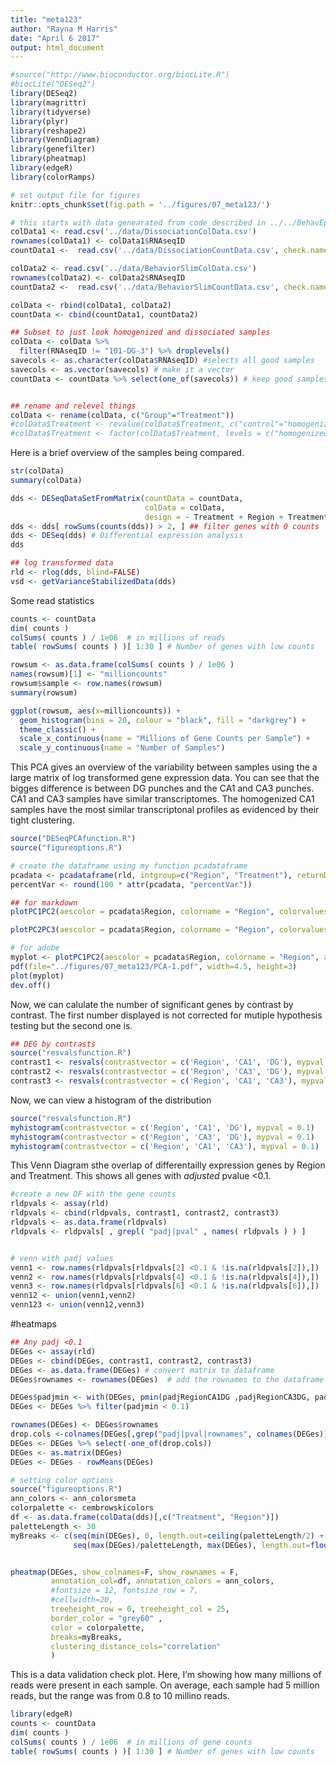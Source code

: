 ```yaml
---
title: "meta123"
author: "Rayna M Harris"
date: "April 6 2017"
output: html_document
---
```


```r
#source("http://www.bioconductor.org/biocLite.R")
#biocLite("DESeq2")
library(DESeq2)
library(magrittr)
library(tidyverse)
library(plyr)
library(reshape2)
library(VennDiagram)
library(genefilter)
library(pheatmap)
library(edgeR)
library(colorRamps)

# set output file for figures 
knitr::opts_chunk$set(fig.path = '../figures/07_meta123/')
```

```r
# this starts with data genearated from code described in ../../BehavEphysRNAseq/markdownfiles/02a_tidysamples.R and ../../BehavEphysRNAseq/markdownfiles/02b_KallistoGather.Rmd
colData1 <- read.csv('../data/DissociationColData.csv')
rownames(colData1) <- colData1$RNAseqID
countData1 <-  read.csv('../data/DissociationCountData.csv', check.names = F, row.names = 1)

colData2 <- read.csv('../data/BehaviorSlimColData.csv')
rownames(colData2) <- colData2$RNAseqID
countData2 <-  read.csv('../data/BehaviorSlimCountData.csv', check.names = F, row.names = 1)

colData <- rbind(colData1, colData2)
countData <- cbind(countData1, countData2)
```


```r
## Subset to just look homogenized and dissociated samples
colData <- colData %>%
  filter(RNAseqID != "101-DG-3") %>% droplevels()
savecols <- as.character(colData$RNAseqID) #selects all good samples
savecols <- as.vector(savecols) # make it a vector
countData <- countData %>% select(one_of(savecols)) # keep good samples


## rename and relevel things
colData <- rename(colData, c("Group"="Treatment"))
#colData$Treatment <- revalue(colData$Treatment, c("control"="homogenized"))
#colData$Treatment <- factor(colData$Treatment, levels = c("homogenized", "dissociated"))
```

Here is a brief overview of the samples being compared.

```r
str(colData)
summary(colData)
```


```r
dds <- DESeqDataSetFromMatrix(countData = countData,
                              colData = colData,
                              design = ~ Treatment + Region + Treatment * Region )
dds <- dds[ rowSums(counts(dds)) > 2, ] ## filter genes with 0 counts
dds <- DESeq(dds) # Differential expression analysis
dds

## log transformed data
rld <- rlog(dds, blind=FALSE)
vsd <- getVarianceStabilizedData(dds)
```

Some read statistics
```r
counts <- countData
dim( counts )
colSums( counts ) / 1e06  # in millions of reads
table( rowSums( counts ) )[ 1:30 ] # Number of genes with low counts

rowsum <- as.data.frame(colSums( counts ) / 1e06 )
names(rowsum)[1] <- "millioncounts"
rowsum$sample <- row.names(rowsum)
summary(rowsum)

ggplot(rowsum, aes(x=millioncounts)) + 
  geom_histogram(bins = 20, colour = "black", fill = "darkgrey") +
  theme_classic() +
  scale_x_continuous(name = "Millions of Gene Counts per Sample") +
  scale_y_continuous(name = "Number of Samples")
```

This PCA gives an overview of the variability between samples using the a large matrix of log transformed gene expression data. You can see that the bigges difference is between DG punches and the CA1 and CA3 punches. CA1 and CA3 samples have similar transcriptomes. The homogenized CA1 samples have the most similar transcriptonal profiles as evidenced by their tight clustering. 

```r
source("DESeqPCAfunction.R")
source("figureoptions.R")

# create the dataframe using my function pcadataframe
pcadata <- pcadataframe(rld, intgroup=c("Region", "Treatment"), returnData=TRUE)
percentVar <- round(100 * attr(pcadata, "percentVar"))

## for markdown
plotPC1PC2(aescolor = pcadata$Region, colorname = "Region", colorvalues = colorvalRegion, aesshape = pcadata$Treatment, shapename = "Treatment")

plotPC2PC3(aescolor = pcadata$Region, colorname = "Region", colorvalues = colorvalRegion, aesshape = pcadata$Treatment, shapename = "Treatment")

# for adobe
myplot <- plotPC1PC2(aescolor = pcadata$Region, colorname = "Region", aesshape = pcadata$Treatment, shapename = "Treatment", colorvalues = colorvalRegion)
pdf(file="../figures/07_meta123/PCA-1.pdf", width=4.5, height=3)
plot(myplot)
dev.off()
```

Now, we can calulate the number of significant genes by contrast by contrast. The first number displayed is not corrected for mutiple hypothesis testing but the second one is.

```r
## DEG by contrasts
source("resvalsfunction.R")
contrast1 <- resvals(contrastvector = c('Region', 'CA1', 'DG'), mypval = 0.1)
contrast2 <- resvals(contrastvector = c('Region', 'CA3', 'DG'), mypval = 0.1)
contrast3 <- resvals(contrastvector = c('Region', 'CA1', 'CA3'), mypval = 0.1)

```


Now, we can view a histogram of the distribution 

```r
source("resvalsfunction.R")
myhistogram(contrastvector = c('Region', 'CA1', 'DG'), mypval = 0.1)
myhistogram(contrastvector = c('Region', 'CA3', 'DG'), mypval = 0.1)
myhistogram(contrastvector = c('Region', 'CA1', 'CA3'), mypval = 0.1)

```


This Venn Diagram sthe overlap of differentailly expression genes by Region and Treatment. This shows all genes with *adjusted* pvalue <0.1.

```r
#create a new DF with the gene counts
rldpvals <- assay(rld)
rldpvals <- cbind(rldpvals, contrast1, contrast2, contrast3)
rldpvals <- as.data.frame(rldpvals)
rldpvals <- rldpvals[ , grepl( "padj|pval" , names( rldpvals ) ) ]


# venn with padj values
venn1 <- row.names(rldpvals[rldpvals[2] <0.1 & !is.na(rldpvals[2]),])
venn2 <- row.names(rldpvals[rldpvals[4] <0.1 & !is.na(rldpvals[4]),])
venn3 <- row.names(rldpvals[rldpvals[6] <0.1 & !is.na(rldpvals[6]),])
venn12 <- union(venn1,venn2)
venn123 <- union(venn12,venn3)

```


#heatmaps

```r
## Any padj <0.1
DEGes <- assay(rld)
DEGes <- cbind(DEGes, contrast1, contrast2, contrast3)
DEGes <- as.data.frame(DEGes) # convert matrix to dataframe
DEGes$rownames <- rownames(DEGes)  # add the rownames to the dataframe

DEGes$padjmin <- with(DEGes, pmin(padjRegionCA1DG ,padjRegionCA3DG, padjRegionCA1CA3 )) # put the min pvalue in a new column
DEGes <- DEGes %>% filter(padjmin < 0.1)

rownames(DEGes) <- DEGes$rownames
drop.cols <-colnames(DEGes[,grep("padj|pval|rownames", colnames(DEGes))])
DEGes <- DEGes %>% select(-one_of(drop.cols))
DEGes <- as.matrix(DEGes)
DEGes <- DEGes - rowMeans(DEGes)

# setting color options
source("figureoptions.R")
ann_colors <- ann_colorsmeta
colorpalette <- cembrowskicolors
df <- as.data.frame(colData(dds)[,c("Treatment", "Region")])
paletteLength <- 30
myBreaks <- c(seq(min(DEGes), 0, length.out=ceiling(paletteLength/2) + 1), 
              seq(max(DEGes)/paletteLength, max(DEGes), length.out=floor(paletteLength/2)))


pheatmap(DEGes, show_colnames=F, show_rownames = F,
         annotation_col=df, annotation_colors = ann_colors,
         #fontsize = 12, fontsize_row = 7, 
         #cellwidth=20,
         treeheight_row = 0, treeheight_col = 25,
         border_color = "grey60" ,
         color = colorpalette,
         breaks=myBreaks,
         clustering_distance_cols="correlation"
         )
```

This is a data validation check plot. Here, I'm showing how many millions of reads were present in each sample. On average, each sample had 5 million reads, but the range was from 0.8 to 10 millino reads. 

```r
library(edgeR)
counts <- countData
dim( counts )
colSums( counts ) / 1e06  # in millions of gene counts
table( rowSums( counts ) )[ 1:30 ] # Number of genes with low counts
```
